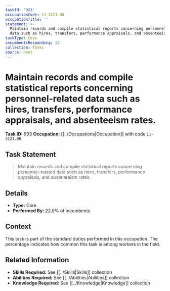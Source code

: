 ```yaml
---
taskId: '993'
occupationCode: 11-3121.00
occupationTitle: ''
statement: >-
  Maintain records and compile statistical reports concerning personnel-related
  data such as hires, transfers, performance appraisals, and absenteeism rates.
taskType: Core
incumbentsResponding: 22
collection: Tasks
source: onet
---
```

# Maintain records and compile statistical reports concerning personnel-related data such as hires, transfers, performance appraisals, and absenteeism rates.

**Task ID:** 993
**Occupation:** [[../Occupations|Occupation]] with code `11-3121.00`

## Task Statement

> Maintain records and compile statistical reports concerning personnel-related data such as hires, transfers, performance appraisals, and absenteeism rates.

## Details

- **Type:** Core
- **Performed By:** 22.0% of incumbents

## Context

This task is part of the standard duties performed in this occupation. The percentage indicates how common this task is among workers in the field.

## Related Information

- **Skills Required:** See [[../Skills|Skills]] collection
- **Abilities Required:** See [[../Abilities|Abilities]] collection
- **Knowledge Required:** See [[../Knowledge|Knowledge]] collection

